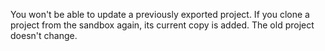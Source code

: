 <Cut title="Will a copy of the project exported from the sandbox be updated in the main version if I edit the original?">

You won't be able to update a previously exported project. If you clone a project from the sandbox again, its current copy is added. The old project doesn't change.

</Cut>